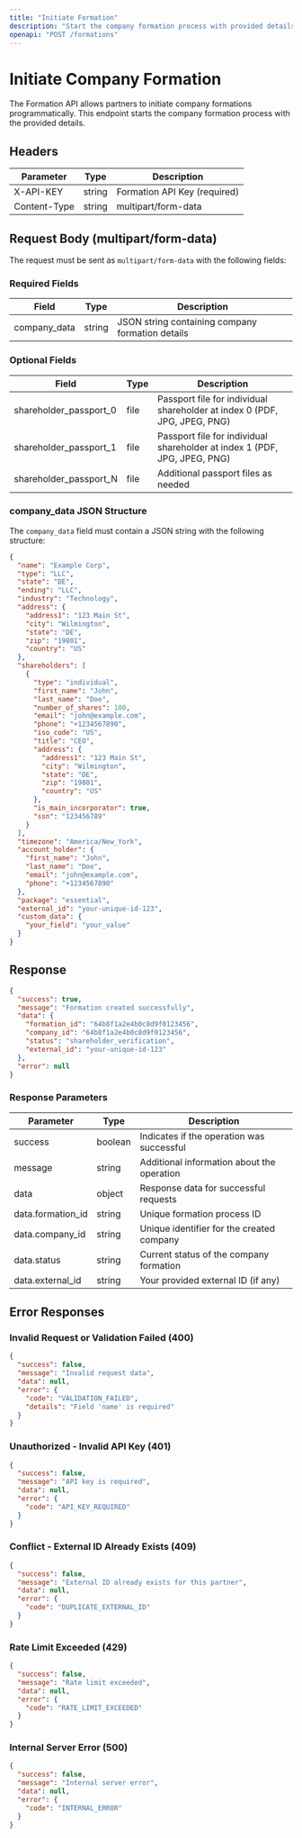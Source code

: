 ```yaml
---
title: "Initiate Formation"
description: "Start the company formation process with provided details."
openapi: "POST /formations"
---
```


# Initiate Company Formation

The Formation API allows partners to initiate company formations programmatically. This endpoint starts the company formation process with the provided details.

## Headers

| Parameter    | Type   | Description                  |
| ------------ | ------ | ---------------------------- |
| X-API-KEY    | string | Formation API Key (required) |
| Content-Type | string | multipart/form-data          |

## Request Body (multipart/form-data)

The request must be sent as `multipart/form-data` with the following fields:

### Required Fields

| Field        | Type   | Description                                      |
| ------------ | ------ | ------------------------------------------------ |
| company_data | string | JSON string containing company formation details |

### Optional Fields

| Field                  | Type | Description                                                               |
| ---------------------- | ---- | ------------------------------------------------------------------------- |
| shareholder_passport_0 | file | Passport file for individual shareholder at index 0 (PDF, JPG, JPEG, PNG) |
| shareholder_passport_1 | file | Passport file for individual shareholder at index 1 (PDF, JPG, JPEG, PNG) |
| shareholder_passport_N | file | Additional passport files as needed                                       |

### company_data JSON Structure

The `company_data` field must contain a JSON string with the following structure:

```json
{
  "name": "Example Corp",
  "type": "LLC",
  "state": "DE",
  "ending": "LLC",
  "industry": "Technology",
  "address": {
    "address1": "123 Main St",
    "city": "Wilmington",
    "state": "DE",
    "zip": "19801",
    "country": "US"
  },
  "shareholders": [
    {
      "type": "individual",
      "first_name": "John",
      "last_name": "Doe",
      "number_of_shares": 100,
      "email": "john@example.com",
      "phone": "+1234567890",
      "iso_code": "US",
      "title": "CEO",
      "address": {
        "address1": "123 Main St",
        "city": "Wilmington",
        "state": "DE",
        "zip": "19801",
        "country": "US"
      },
      "is_main_incorporator": true,
      "ssn": "123456789"
    }
  ],
  "timezone": "America/New_York",
  "account_holder": {
    "first_name": "John",
    "last_name": "Doe",
    "email": "john@example.com",
    "phone": "+1234567890"
  },
  "package": "essential",
  "external_id": "your-unique-id-123",
  "custom_data": {
    "your_field": "your_value"
  }
}
```

## Response

```json
{
  "success": true,
  "message": "Formation created successfully",
  "data": {
    "formation_id": "64b8f1a2e4b0c8d9f0123456",
    "company_id": "64b8f1a2e4b0c8d9f0123456",
    "status": "shareholder_verification",
    "external_id": "your-unique-id-123"
  },
  "error": null
}
```

### Response Parameters

| Parameter         | Type    | Description                                |
| ----------------- | ------- | ------------------------------------------ |
| success           | boolean | Indicates if the operation was successful  |
| message           | string  | Additional information about the operation |
| data              | object  | Response data for successful requests      |
| data.formation_id | string  | Unique formation process ID                |
| data.company_id   | string  | Unique identifier for the created company  |
| data.status       | string  | Current status of the company formation    |
| data.external_id  | string  | Your provided external ID (if any)         |

## Error Responses

### Invalid Request or Validation Failed (400)

```json
{
  "success": false,
  "message": "Invalid request data",
  "data": null,
  "error": {
    "code": "VALIDATION_FAILED",
    "details": "Field 'name' is required"
  }
}
```

### Unauthorized - Invalid API Key (401)

```json
{
  "success": false,
  "message": "API key is required",
  "data": null,
  "error": {
    "code": "API_KEY_REQUIRED"
  }
}
```

### Conflict - External ID Already Exists (409)

```json
{
  "success": false,
  "message": "External ID already exists for this partner",
  "data": null,
  "error": {
    "code": "DUPLICATE_EXTERNAL_ID"
  }
}
```

### Rate Limit Exceeded (429)

```json
{
  "success": false,
  "message": "Rate limit exceeded",
  "data": null,
  "error": {
    "code": "RATE_LIMIT_EXCEEDED"
  }
}
```

### Internal Server Error (500)

```json
{
  "success": false,
  "message": "Internal server error",
  "data": null,
  "error": {
    "code": "INTERNAL_ERROR"
  }
}
```
